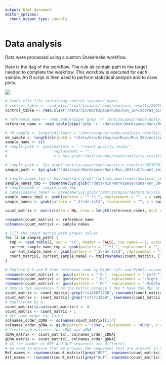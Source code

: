 ```yaml
---
output: html_document
editor_options: 
  chunk_output_type: console
---
```


# Data analysis

Data were processed using a custom Snakemake workflow.

Here is the dag of the workflow. The rule *all* contain path to the target needed to complete the workflow. This workflow is executed for each sample. An R script is then used to perform statistical analysis and to draw plots.

![](/mnt/sacapus/reads/analysis_results/202107030/out/snakemake/dag.png)

```r
# Reads xlsx file containing control sequence names
# control_table <- read.xlsx("/mnt/sacapus/reads/analysis_results/202107030/scores_bioinfo_controles_positif_MPRA_2020.xlsx", sheetIndex = 1)
control_table <- read.xlsx("/data/nin/Workspace/Runs/Run_384/scores_bioinfo_controles_positif_MPRA_2020.xlsx", sheetIndex = 1)

# reference_name <- read.table(pipe("grep '>' /mnt/sacapus/reads/analysis_results/202107030/MPRAsequence_no_adaptateur-Final.fa | sed 's/>//g'"))[,1]
reference_name <- read.table(pipe("grep '>' /data/nin/Workspace/Runs/Run_384/MPRAsequence_no_adaptateur-Final.fa | sed 's/>//g'"))[, 1]

# nb_sample <- length(dir(path = "/mnt/sacapus/reads/analysis_results/202107030/out/count_reads/"))
nb_sample <- length(dir(path = "/data/nin/Workspace/Runs/Run_384/out/count_reads/"))
sample_name <- c()
# sample_path <- gsub(pattern = ".*/count_quality_reads/",
#                     replacement = "",
#                     x = Sys.glob("/mnt/sacapus/reads/analysis_results/202107030/out/count_quality_reads/*/*"))

# sample_path <- Sys.glob("/mnt/sacapus/reads/analysis_results/202107030/out/count_reads/*/*")
sample_path <- Sys.glob("/data/nin/Workspace/Runs/Run_384/out/count_reads/*/*")

# sample_names_tmp <- basename(Sys.glob("/mnt/sacapus/reads/analysis_results/202107030/out/count_reads/*/*"))
sample_names_tmp <- basename(Sys.glob("/data/nin/Workspace/Runs/Run_384/out/count_reads/*/*"))
# sample_name <- sample_name_tmp
# names(sample_name) <- basename(Sys.glob("/mnt/sacapus/reads/analysis_results/202107030/out/count_quality_reads/*"))
sample_names_tmp2 <- gsub(pattern = "^.*?_", replacement = "", x = sample_names_tmp)
sample_names <- gsub(pattern = "_S\\d+.txt$", replacement = "", x = sample_names_tmp2, perl = T)
```

```r
count_matrix <- matrix(data = NA, nrow = length(reference_name), ncol = nb_sample)

rownames(count_matrix) <- reference_name
colnames(count_matrix) <- sample_names

# Fill the count matrix with proper values
for (i in sample_path) {
  tmp <- read.table(i, sep = "\t", header = FALSE, row.names = 1, quote = "")
  current_sample_name_tmp <- gsub(pattern = "^.*?_", replacement = "", x = basename(i))
  current_sample_name <- gsub(pattern = "_S\\d+.txt$", replacement = "", x = current_sample_name_tmp, perl = T)
  count_matrix[, current_sample_name] <- tmp[rownames(count_matrix), ]
}

# Replace D G and M from reference name by Right Left and Middle respectively. This can be added to the worklow lately
rownames(count_matrix) <- gsub(pattern = "-G-", replacement = "-Left-", rownames(count_matrix))
rownames(count_matrix) <- gsub(pattern = "-D-", replacement = "-Right-", rownames(count_matrix))
rownames(count_matrix) <- gsub(pattern = "-M-", replacement = "-Middle-", rownames(count_matrix))
# Remove two sequences from the matrix because I don't have the REF or ALT equivalent
count_matrix <- count_matrix[-grep("rs146873730", rownames(count_matrix)), ]
count_matrix <- count_matrix[-grep("rs77713868", rownames(count_matrix)), ]
# Replace NA by 0
count_matrix[is.na(count_matrix)] <- 0
count_matrix <- count_matrix + 1
# Get name order for later
colnames_order_cDNA <- colnames(count_matrix)[1:4]
colnames_order_gDNA <- gsub(pattern = "cDNA", replacement = "ADNg", x = colnames_order_cDNA)
# Create sub matrices for cDNA and gDNA
cDNA_matrix <- count_matrix[, colnames_order_cDNA]
gDNA_matrix <- count_matrix[, colnames_order_gDNA]
# As the number of REF and ALT sequences are different,
# we need to ensure that we process the sequences that are present in ALT and REF
Ref_names <- rownames(count_matrix)[grep("REF", rownames(count_matrix))]
Alt_names <- rownames(count_matrix)[grep("ALT", rownames(count_matrix))]
```


